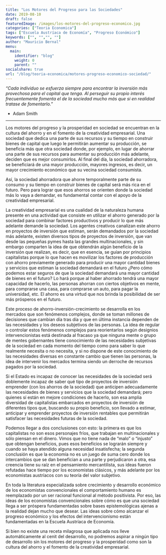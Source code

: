 ```yaml
---
title: "Los Motores del Progreso para las Sociedades"
date: 2019-08-10
draft: false
featuredImage: /images/los-motores-del-progreso-economico.jpg
categories: ["Teoria Economica"]
tags: ["Escuela Austríaca de Economía", "Progreso Económico"]
keywords: ["", "","", ""]
author: "Mauricio Bernal"
menu:
  main:
    identifier: "blog"
    weight: 0 
    parent: ""
socialshare: true
url: "/blog/teoria-economica/motores-progreso-economico-sociedad/"
---
```

*"Cada individuo se esfuerza siempre para encontrar la inversión más provechosa para el capital que tenga. Al perseguir su propio interés frecuentemente fomenta el de la sociedad mucho más que si en realidad tratase de fomentarlo."* 

- Adam Smith

---

Los motores del progreso y la prosperidad en sociedad se encuentran en la cultura del ahorro y en el fomento de la creatividad empresarial. Una sociedad que dedica una parte de sus recursos y su tiempo en construir bienes de capital que luego le permitirán aumentar su producción, se beneficia más que otra sociedad donde, por ejemplo, en lugar de ahorrar una parte de sus recursos para aumentar su producción más adelante, deciden que es mejor consumirlos. Al final del día, la sociedad ahorradora, se beneficiará de una mayor producción, mayores ingresos, es decir, un mayor crecimiento económico que su vecina sociedad consumista.

Así, la sociedad ahorradora que ahorre temporalmente parte de su consumo y su tiempo en construir bienes de capital será más rica en el futuro. Pero para lograr que esos ahorros se orienten donde la sociedad más lo vaya a demandar, es fundamental contar con el apoyo de la creatividad empresarial.

La creatividad empresarial es una cualidad de la naturaleza humana presente en una actividad que consiste en utilizar el ahorro generado por la sociedad para combinar factores productivos y producir lo que más adelante demande la sociedad. Los agentes creativos canalizan este ahorro en proyectos de inversión que estiman, serán demandados por la sociedad más adelante, existen diversos tipos de proyectos de inversión, que van desde las pequeñas pymes hasta las grandes multinacionales, y sin embargo comparten la idea de que obtendrán algún beneficio de la inversión que realizan, es decir, que en esencia, se guían por principios capitalistas porque lo que hacen es movilizar los factores de producción con ahorro previamente generado para producir una mayor cantidad bienes y servicios que estiman la sociedad demandará en el futuro ¿Pero cómo podemos estar seguros de que la sociedad demandará una mayor cantidad de bienes en el futuro? Lo hará porque al haber ahorrado tendrá una mayor capacidad de hacerlo, las personas ahorran con ciertos objetivos en mente, para comprarse una casa, para comprarse un auto, para pagar la universidad, etc. El ahorro es una virtud que nos brinda la posibilidad de ser más prósperos en el futuro.

Este proceso de ahorro-inversión-crecimiento se desarrolla en los mercados que son fenómenos complejos, donde se toman millones de decisiones que cambian día tras día y que en última instancia dependen de las necesidades y los deseos subjetivos de las personas. La idea de regular o controlar estos fenómenos complejos para reorientarlos según designios intervencionistas está destinada al fracaso ya que ninguna mente o grupo de mentes gobernantes tiene conocimiento de las necesidades subjetivas de la sociedad en cada momento del tiempo como para  saber lo que realmente necesita o no necesita, y si no dispone de este conocimiento de las necesidades diversas en constante cambio que tienen las personas, la idea de intervenir los mercados termina siendo un derroche de recursos pagados por la sociedad.

Si el Estado es incapaz de conocer las necesidades de la sociedad será doblemente incapaz de saber qué tipo de proyectos de inversión emprender (con los ahorros de la sociedad) que anticipen adecuadamente las necesidades de bienes y servicios que la sociedad demandará; pero quienes sí están en mejore condiciones de hacerlo, son esa amplia diversidad de capitalistas embarcados en proyectos de inversión de diferentes tipos que, buscando su propio beneficio, son llevado a estimar, anticipar y emprender proyectos de inversión rentables que permitirán satisfacer las necesidades futuras de la sociedad.

Podemos llegar a dos conclusiones con esto: la primera es que los capitalistas no son esos personajes fríos, que trabajan en multinacionales y sólo piensan en el dinero. Vimos que no tiene nada de “malo” o “injusto” que obtengan beneficios, pues esos beneficios se lograrán siempre y cuando se haya atendido alguna necesidad insatisfecha; la segunda conclusión es que la economía no es un juego de suma cero donde los intercambios que se dan benefician a una parte y perjudicaron a otra, esa creencia tiene su raíz en el pensamiento mercantilista, sus ideas fueron refutadas hace tiempo por los economistas clásicos, y más adelante por los economistas austríacos con su teoría del valor subjetivo.

En toda la literatura especializada sobre crecimiento y desarrollo económico de los economistas convencionales el comportamiento humano es reemplazado por un ser racional funcional al método positivista. Por eso, las ideas de los economistas convencionales sobre cómo es que una sociedad llega a ser próspera fundamentadas sobre bases epistemológicas ajenas a la realidad dejan mucho que desear. Las ideas sobre cómo alcanzar el progreso económico y los efectos del intervencionismo están fundamentadas en la Escuela Austríaca de Economía.

Si bien no existe una receta milagrosa que aplicada nos lleve automáticamente al cenit del desarrollo, no podremos aspirar a ningún tipo de desarrollo sin los motores del progreso y la prosperidad como son la cultura del ahorro y el fomento de la creatividad empresarial.